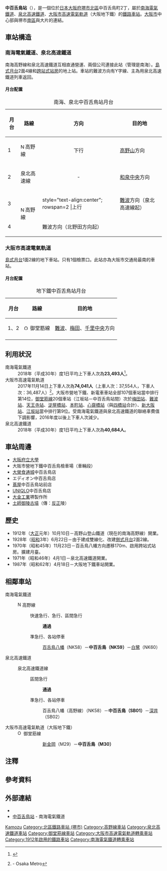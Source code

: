 {{NoteTA |G1=Railway |G2=Transport
|1=zh-cn:中百舌鸟站;zh-hk:中百舌鳥站;zh-tw:中百舌鳥車站;
|2=zh-cn:地铁; zh-hk:地鐵; zh-mo:地鐵; zh-sg:地铁; zh-tw:地下鐵;
}}
{{日本車站資訊
|公司色 = grey
|站名 = 中百舌鳥車站
|圖片 =
|圖片說明 = 
|日文原名 = 中百舌鳥
|平假名 = なかもず
|羅馬拼音 = Nakamozu
|所屬公司 = [[File:Nankai_group_logo.svg|19px]] [[南海電氣鐵道|南海電氣鐵道]]<br /> [[File:Semboku-logo.svg|19px]] [[泉北高速鐵道|泉北高速鐵道]]<br />[[大阪市高速電氣軌道|大阪市高速電氣軌道]]（大阪地下鐵）
|所在地 = {{JPN}}[[大阪府|大阪府]][[堺市|堺市]][[北區_(堺市)|北區]]中百舌鳥町2丁
|備註 = 
}}

'''中百舌鳥站'''（{{jpn|j=中百舌鳥駅|hg=なかもずえき|rm=Nakamozu eki|f=y}}），是一個位於[[日本|日本]][[大阪府|大阪府]][[堺市|堺市]][[北區_(堺市)|北區]]中百舌鳥町2丁，屬於[[南海電氣鐵道|南海電氣鐵道]]、[[泉北高速鐵道|泉北高速鐵道]]、[[大阪市高速電氣軌道|大阪市高速電氣軌道]]（大阪地下鐵）的[[鐵路車站|鐵路車站]]。[[大阪市|大阪市]]中心部與堺市[[南區_(堺市)|南區]]與大片的{{link-ja|泉北新城|泉北ニュータウン}}連結。

==車站構造==
===南海電氣鐵道、泉北高速鐵道===
{{日本車站資訊
|公司色 = #fe4d11
|站名 = 中百舌鳥站
|圖片 = 
|圖片說明 = 
|日文原名 = 中百舌鳥*
|平假名 = なかもず
|羅馬拼音 = Nakamozu 
|電報略號 = ナカモ
|所屬公司 =  [[File:Nankai_group_logo.svg|23px]][[南海電氣鐵道|南海電氣鐵道]]<br/> [[File:Semboku-logo.svg|23px]][[泉北高速鐵道|泉北高速鐵道]]
|所在地 = {{JPN}}[[大阪府|大阪府]][[堺市|堺市]][[北區_(堺市)|北區]]中百舌鳥町2丁196番地
|車站構造 = [[地面車站|地面車站]]（[[跨站式站房|跨站式站房]]）
|月台配置 = 2面4線 [[島式月台|島式月台]]
|啟用年月日 = 1912年（[[大正|大正]]元年）10月10日
|廢站年月日 = 
|上下車人次 = （南海）94,536人次<br/>（泉北高速）118,425
|統計年度 = 2014年
|轉車 = 
|備註 =共用站（由南海電氣鐵道管轄）
|全寬備註 = * 泉北高速鐵道有時使用「中もず」表記。<br/>** 從[[難波站_(南海)|難波站]]算起為13.4公里。
|adjacent = {{Adjacent stations|system1=南海電氣鐵道
|line1=高野線|left1=百舌鳥八幡|right1=白鷺|note-left1=NK58<br />0.7km|note-mid1={{南海泉北車站編號|NK|59}}<br />距離[[汐見橋站|汐見橋]]14.1km<br />距離[[難波站_(南海)|難波]]13.4km|note-right1=NK60<br />1.0km
|system2=泉北高速鐵道
|line2=SB|through-left2=[[高野線|高野線]]|right2=深井|note-mid2={{南海泉北車站編號|SB|01}}<br />起點|note-right2=SB02<br />3.7km}}
|route_map = {{Routemap|inline=yes|map=
*4\*3\\*2\*1
STRu\\ENDEa\\STRd~~ ~~↑{{站|百舌鳥八幡}}
ÜWgol\\ÜABZrl\\ÜWgor
STR\ÜABZlr\\ÜABZlr\STR
STR+BSl\STR+BSr\\STR+BSl\STR+BSr
STR+BSl\STR+BSr\\STR+BSl\STR+BSr
STR\ÜWgor\\ÜWgol\STR
ÜWgo+l\STR\\STR\ÜWgo+r
STR\STRu\\STRd\STR
STRu\tSTRa\\tSTRa\STRd~~ ~~↓{{站|白鷺}}、{{站|深井}}
}}
}}
南海高野線和泉北高速鐵道互相直通營運、兩個公司連接此站（管理是南海）。[[島式月台|島式月台]]2面4線和[[跨站式站房|跨站式站房]]的地上站。車站的難波方向有Y字線、主為用泉北高速鐵道列車返回。
==== 月台配置 ====
{| class="wikitable"
|+ 南海、泉北中百舌鳥站月台
|-
!月台!!路線!!方向!!目的地
|-
! 1
|    [[File:Nankai_koya_line_symbol.svg|15px]]高野線
| style="text-align:center" |下行
| [[高野山站|高野山]]方向
|-
! 2
| {{Color|#0057bf|■}}泉北高速線<!-- 中百舌鳥駅のみこのカラーで案内されています --->
| style="text-align:center" | -
| [[和泉中央站|和泉中央]]方向
|-
! 3
|rowspan=2|[[File:Nankai_koya_line_symbol.svg|15px]]高野線
| style="text-align:center"; rowspan=2 |上行
| [[難波站_(南海)|難波]]方向（泉北高速線起）
|-
! 4
| 難波方向（北野田方向起）
|}
{{車站配線圖
|image = Nakamozu station track map.svg
|title = 中百舌鳥站配線圖
|left = 南海高野線<br />難波方向
|right = 南海高野線<br />極樂橋方向
|source = [[鉄道ピクトリアル|鉄道ピクトリアル]] 2008年8月臨時増刊「南海電気鉄道」
|note = ※：泉北高速鐵道線 和泉中央方向
|legend = mono
}}

=== 大阪市高速電氣軌道 ===
{{日本車站資訊
|公司色 = #33328b
|站名 = 大阪地下鐵 中百舌鳥站
|圖片 = Osaka Subway Nakamozu Station.jpg
|圖片說明 = 8號出入口{{更新|1=圖片|time=2020-06-28T15:02:11+00:00}}
|日文原名 = 中百舌鳥*
|平假名 = なかもず
|羅馬拼音 = Nakamozu 
|所在地 = {{JPN}}[[大阪府|大阪府]][[堺市|堺市]][[北區_(堺市)|北區]]中百舌鳥町2丁240番1號
|車站構造 = [[地下車站|地下車站]]
|月台配置 = 1面2线 [[島式月台|島式月台]]
|啟用年月日 = 1987年4月18日
|廢站年月日 = 
|乘客人數 = 40,946
|上下車人次 = 79,690
|統計年度 = 2015年
|轉車 = 
|備註 = 
|全寬備註 = * 在實際運行中經常使用平假名表示。
|adjacent = {{Adjacent stations|system=大阪市高速電氣軌道|line=M|left=新金岡|note-left=M29<br />1.5km|note-mid={{車站編號s|#e5171f|white|M30}}<br />距離[[江坂站|江坂]]24.5km<br />距離[[千里中央站|千里中央]]30.4km}}
}}
[[島式月台|島式月台]]1面2線的地下車站。只有1個檢票口。此站亦為大阪市交通局最南的車站。
==== 月台配置 ====
{| class="wikitable"
|+ 地下鐵中百舌鳥站月台
|-
!月台!!路線!!目的地
|-
! 1、2
| [[File:Osaka_Metro_Midosuji_line_symbol.svg|15px]] 御堂筋線
| [[難波站_(大阪市高速電氣軌道)|難波]]、[[梅田站_(大阪市高速電氣軌道)|梅田]]、[[千里中央站|千里中央]]方向
|-
|}

== 利用狀況 ==
; 南海電氣鐵道
: 2018年（平成30年）度1日平均上下車人次為'''23,493人'''<ref name="osakafutokeinenkan">{{PDFlink|[http://www.nankai.co.jp/library/company/company/handbook/pdf2018/04.pdf ハンドブック南海2018年度]}}</ref>。
; 大阪市高速電氣軌道
: 2017年11月14日上下車人次為'''74,041人'''（上車人次：37,554人，下車人次：36,487人）<ref name="subwayjoko">{{PDFlink|[https://www.osakametro.co.jp/company/library/100331_research/20171114_subway_nt.pdf 路線別駅別乗降人員（平成29年11月14日 交通調査日）]}} - Osaka Metro</ref>。大阪市營地下鐵、新電車車站全部107個車站當中排行第14位，[[御堂筋線|御堂筋線]]20個車站（江坂站－中百舌鳥站間）次於[[梅田站_(大阪市高速電氣軌道)|梅田站]]、[[難波站_(大阪市高速電氣軌道)|難波站]]、[[天王寺站|天王寺站]]、[[淀屋橋站|淀屋橋站]]、[[本町站|本町站]]、[[心齋橋站|心齋橋站]]（與[[四橋站|四橋站]]合計）、[[新大阪站|新大阪站]]、[[江坂站|江坂站]]當中排行第9位。受南海電氣鐵道與泉北高速鐵道的聯絡車費值下調影響，2016年度以後上下車人次減少。
; 泉北高速鐵道
: 2018年（平成30年）度1日平均上下車人次為'''40,684人'''。

==車站周邊==
*[[大阪府立大學|大阪府立大學]]
*大阪市營地下鐵中百舌鳥檢車場（車輛段）
*[[食通城|大榮食通城]]中百舌鳥店
*エディオン中百舌鳥店
*[[蔦屋|蔦屋]]中百舌鳥站前店
*[[UNIQLO|UNIQLO]]中百舌鳥店
*[[大金工業|大金工業]]堺製作所
*[[土師御陵古墳|土師御陵古墳]]（傳：[[反正天皇|反正]]陵）

==歷史==
*1912年（[[大正|大正]]元年）10月10日－高野山登山鐵道（現在的南海高野線）開業。
*1928年（[[昭和|昭和]]3年）6月22日－由于建成雙線化、改建[[側式月台|側式月台]]2面2線。
*1970年（昭和45年）11月23日－百舌鳥八幡方向遷移170m、啟用跨站式站房。擴建月臺。
*1971年（昭和46年）4月1日－泉北高速鐵道開業。
*1987年（昭和62年）4月18日－大阪地下鐵車站開業。

== 相鄰車站 ==
; 南海電氣鐵道
<!--特急は有料列車のため、通過の一覧の記述は行なわないで下さい。--->
:  [[File:Nankai_koya_line_symbol.svg|15px]]高野線
:: {{Color|orangered|■}}快速急行、{{Color|orangered|■}}急行、{{Color|#009933|■}}區間急行
::: '''通過'''
:: {{Color|royalblue|■}}準急行、{{Color|gray|■}}各站停車
::: [[百舌鳥八幡站|百舌鳥八幡]]（NK58）－'''中百舌鳥（NK59）'''－[[白鷺站|白鷺]]（NK60）
; 泉北高速鐵道
: {{Color|#007fff|■}}泉北高速鐵道線
:: {{Color|#009933|■}}區間急行
::: '''通過'''
:: {{Color|royalblue|■}}準急行、{{Color|gray|■}}各站停車
::: 百舌鳥八幡（高野線）（NK58）－'''中百舌鳥（SB01）'''－[[深井站|深井]]（SB02）
; 大阪市高速電氣軌道（大阪地下鐵）
: [[File:Osaka_Metro_Midosuji_line_symbol.svg|15px]] 御堂筋線
::: [[新金岡站|新金岡]]（M29）－'''中百舌鳥（M30）'''
== 注釋 ==
{{Notelist2}}
== 參考資料 ==
{{Reflist}}

== 外部連結 ==
* {{外部連結/大阪市高速電氣軌道車站|M30|中百舌鳥}}
* [http://www.nankai.co.jp/traffic/station/nakamozu/ 中百舌鳥站]{{Wayback|url=http://www.nankai.co.jp/traffic/station/nakamozu/ |date=20180528052537 }} - 南海電氣鐵道

{{南海高野線}}
{{泉北高速鐵道線}}
{{御堂筋線、南北線}}

{{DEFAULTSORT:Nakamozu}}
[[Category:日本鐵路車站_Na|Kamozu]]
[[Category:北區鐵路車站_(堺市)|Category:北區鐵路車站 (堺市)]]
[[Category:高野線車站|Category:高野線車站]]
[[Category:泉北高速鐵道車站|Category:泉北高速鐵道車站]]
[[Category:御堂筋線車站|Category:御堂筋線車站]]
[[Category:大阪市高速電氣軌道轉乘車站|Category:大阪市高速電氣軌道轉乘車站]]
[[Category:1912年啟用的鐵路車站|Category:1912年啟用的鐵路車站]]
[[Category:南海電氣鐵道轉乘車站|Category:南海電氣鐵道轉乘車站]]